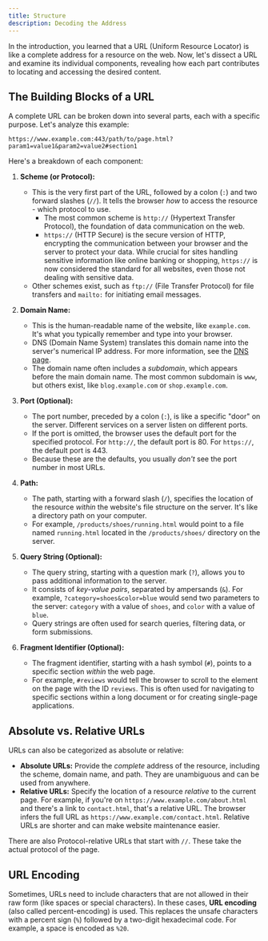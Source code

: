 ```yaml
---
title: Structure
description: Decoding the Address
---
```


In the introduction, you learned that a URL (Uniform Resource Locator) is like a complete address for a resource on the web.
Now, let's dissect a URL and examine its individual components, revealing how each part contributes to locating and accessing the desired content.

## The Building Blocks of a URL

A complete URL can be broken down into several parts, each with a specific purpose.
Let's analyze this example:

```
https://www.example.com:443/path/to/page.html?param1=value1&param2=value2#section1
```

Here's a breakdown of each component:

1.  **Scheme (or Protocol):**
    - This is the very first part of the URL, followed by a colon (`:`) and two forward slashes (`//`).
      It tells the browser _how_ to access the resource - which protocol to use.
      - The most common scheme is `http://` (Hypertext Transfer Protocol), the foundation of data communication on the web.
      - `https://` (HTTP Secure) is the secure version of HTTP, encrypting the communication between your browser and the server to protect your data.
        While crucial for sites handling sensitive information like online banking or shopping, `https://` is now considered the standard for all websites, even those not dealing with sensitive data.
    - Other schemes exist, such as `ftp://` (File Transfer Protocol) for file transfers and `mailto:` for initiating email messages.

2.  **Domain Name:**
    - This is the human-readable name of the website, like `example.com`.
      It's what you typically remember and type into your browser.
    - DNS (Domain Name System) translates this domain name into the server's numerical IP address.
      For more information, see the [DNS page](../ip-and-dns/dns).
    - The domain name often includes a _subdomain_, which appears before the main domain name.
      The most common subdomain is `www`, but others exist, like `blog.example.com` or `shop.example.com`.

3.  **Port (Optional):**
    - The port number, preceded by a colon (`:`), is like a specific "door" on the server.
      Different services on a server listen on different ports.
    - If the port is omitted, the browser uses the default port for the specified protocol.
      For `http://`, the default port is 80.
      For `https://`, the default port is 443.
    - Because these are the defaults, you usually _don't_ see the port number in most URLs.

4.  **Path:**
    - The path, starting with a forward slash (`/`), specifies the location of the resource _within_ the website's file structure on the server.
      It's like a directory path on your computer.
    - For example, `/products/shoes/running.html` would point to a file named `running.html` located in the `/products/shoes/` directory on the server.

5.  **Query String (Optional):**
    - The query string, starting with a question mark (`?`), allows you to pass additional information to the server.
    - It consists of _key-value pairs_, separated by ampersands (`&`).
      For example, `?category=shoes&color=blue` would send two parameters to the server: `category` with a value of `shoes`, and `color` with a value of `blue`.
    - Query strings are often used for search queries, filtering data, or form submissions.

6.  **Fragment Identifier (Optional):**
    - The fragment identifier, starting with a hash symbol (`#`), points to a specific section _within_ the web page.
    - For example, `#reviews` would tell the browser to scroll to the element on the page with the ID `reviews`.
      This is often used for navigating to specific sections within a long document or for creating single-page applications.

## Absolute vs. Relative URLs

URLs can also be categorized as absolute or relative:

- **Absolute URLs:** Provide the _complete_ address of the resource, including the scheme, domain name, and path.
  They are unambiguous and can be used from anywhere.
- **Relative URLs:** Specify the location of a resource _relative_ to the current page.
  For example, if you're on `https://www.example.com/about.html` and there's a link to `contact.html`, that's a relative URL.
  The browser infers the full URL as `https://www.example.com/contact.html`.
  Relative URLs are shorter and can make website maintenance easier.

There are also Protocol-relative URLs that start with `//`.
These take the actual protocol of the page.

## URL Encoding

Sometimes, URLs need to include characters that are not allowed in their raw form (like spaces or special characters).
In these cases, **URL encoding** (also called percent-encoding) is used.
This replaces the unsafe characters with a percent sign (`%`) followed by a two-digit hexadecimal code.
For example, a space is encoded as `%20`.
